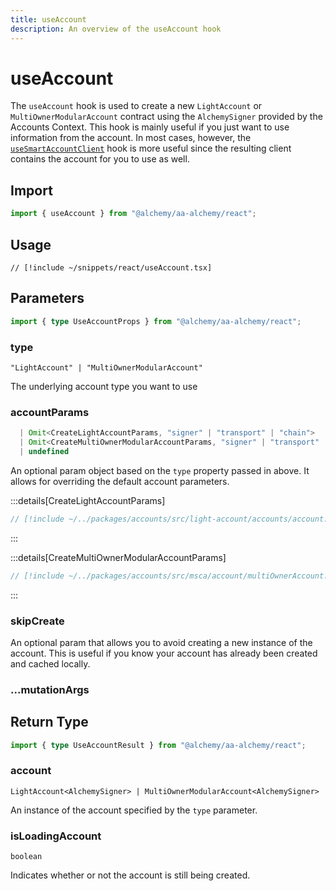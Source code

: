 ```yaml
---
title: useAccount
description: An overview of the useAccount hook
---
```



# useAccount

The `useAccount` hook is used to create a new `LightAccount` or `MultiOwnerModularAccount` contract using the `AlchemySigner` provided by the Accounts Context. This hook is mainly useful if you just want to use information from the account. In most cases, however, the [`useSmartAccountClient`](/react/useSmartAccountClient) hook is more useful since the resulting client contains the account for you to use as well.

## Import

```ts
import { useAccount } from "@alchemy/aa-alchemy/react";
```

## Usage

```tsx [useAccount.tsx]
// [!include ~/snippets/react/useAccount.tsx]
```

## Parameters

```ts
import { type UseAccountProps } from "@alchemy/aa-alchemy/react";
```

### type

`"LightAccount" | "MultiOwnerModularAccount"`

The underlying account type you want to use

### accountParams

```ts
  | Omit<CreateLightAccountParams, "signer" | "transport" | "chain">
  | Omit<CreateMultiOwnerModularAccountParams, "signer" | "transport" | "chain">
  | undefined
```

An optional param object based on the `type` property passed in above. It allows for overriding the default account parameters.

:::details[CreateLightAccountParams]

```ts [types.ts]
// [!include ~/../packages/accounts/src/light-account/accounts/account.ts:createlightaccountparams]
```

:::

:::details[CreateMultiOwnerModularAccountParams]

```ts [types.ts]
// [!include ~/../packages/accounts/src/msca/account/multiOwnerAccount.ts:CreateMultiOwnerModularAccountParams]
```

:::

### skipCreate

An optional param that allows you to avoid creating a new instance of the account. This is useful if you know your account has already been created and cached locally.

### ...mutationArgs


<BaseHookMutationArgs />

## Return Type

```ts
import { type UseAccountResult } from "@alchemy/aa-alchemy/react";
```

### account

`LightAccount<AlchemySigner> | MultiOwnerModularAccount<AlchemySigner>`

An instance of the account specified by the `type` parameter.

### isLoadingAccount

`boolean`

Indicates whether or not the account is still being created.
